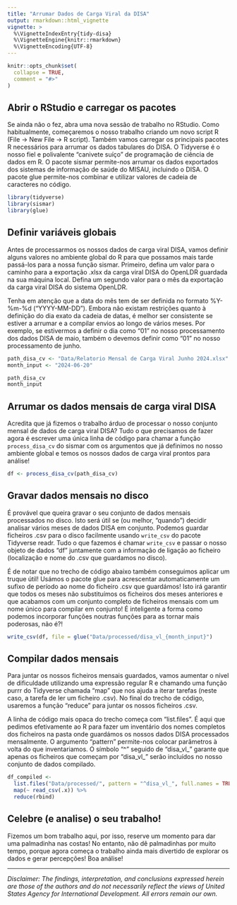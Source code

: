 ```yaml
---
title: "Arrumar Dados de Carga Viral da DISA"
output: rmarkdown::html_vignette
vignette: >
  %\VignetteIndexEntry{tidy-disa}
  %\VignetteEngine{knitr::rmarkdown}
  %\VignetteEncoding{UTF-8}
---   
```


```r
knitr::opts_chunk$set(
  collapse = TRUE,
  comment = "#>"
)
```

## Abrir o RStudio e carregar os pacotes

Se ainda não o fez, abra uma nova sessão de trabalho no RStudio.  Como habitualmente, começaremos o nosso trabalho criando um novo script R (File -> New File -> R script).  Também vamos carregar os principais pacotes R necessários para arrumar os dados tabulares do DISA. O Tidyverse é o nosso fiel e polivalente “canivete suíço” de programação de ciência de dados em R. O pacote sismar permite-nos arrumar os dados exportados dos sistemas de informação de saúde do MISAU, incluindo o DISA. O pacote glue permite-nos combinar e utilizar valores de cadeia de caracteres no código.

```r
library(tidyverse)
library(sismar)
library(glue)
```

## Definir variáveis globais

Antes de processarmos os nossos dados de carga viral DISA, vamos definir alguns valores no ambiente global do R para que possamos mais tarde passá-los para a nossa função sismar.  Primeiro, defina um valor para o caminho para a exportação .xlsx da carga viral DISA do OpenLDR guardada na sua máquina local.  Defina um segundo valor para o mês da exportação da carga viral DISA do sistema OpenLDR.  

Tenha em atenção que a data do mês tem de ser definida no formato %Y-%m-%d (“YYYY-MM-DD”). Embora não existam restrições quanto à definição do dia exato da cadeia de datas, é melhor ser consistente se estiver a arrumar e a compilar envios ao longo de vários meses.  Por exemplo, se estivermos a definir o dia como “01” no nosso processamento dos dados DISA de maio, também o devemos definir como “01” no nosso processamento de junho.  


```r
path_disa_cv <- "Data/Relatorio Mensal de Carga Viral Junho 2024.xlsx"
month_input <- "2024-06-20"

path_disa_cv
month_input

```

## Arrumar os dados mensais de carga viral DISA

Acredita que já fizemos o trabalho árduo de processar o nosso conjunto mensal de dados de carga viral DISA?  Tudo o que precisamos de fazer agora é escrever uma única linha de código para chamar a função `process_disa_cv` do sismar com os argumentos que já definimos no nosso ambiente global e temos os nossos dados de carga viral prontos para análise!

```r
df <- process_disa_cv(path_disa_cv)
```

## Gravar dados mensais no disco

É provável que queira gravar o seu conjunto de dados mensais processados no disco.  Isto será útil se (ou melhor, “quando”) decidir analisar vários meses de dados DISA em conjunto.  Podemos guardar ficheiros .csv para o disco facilmente usando `write_csv` do pacote Tidyverse readr.  Tudo o que fazemos é chamar `write_csv` e passar o nosso objeto de dados “df” juntamente com a informação de ligação ao ficheiro (localização e nome do .csv que guardamos no disco).

É de notar que no trecho de código abaixo também conseguimos aplicar um truque útil!  Usámos o pacote glue para acrescentar automaticamente um sufixo de período ao nome do ficheiro .csv que guardámos!  Isto irá garantir que todos os meses não substituímos os ficheiros dos meses anteriores e que acabamos com um conjunto completo de ficheiros mensais com um nome único para compilar em conjunto! É inteligente a forma como podemos incorporar funções noutras funções para as tornar mais poderosas, não é?!


```r
write_csv(df, file = glue("Data/processed/disa_vl_{month_input}")
```

## Compilar dados mensais

Para juntar os nossos ficheiros mensais guardados, vamos aumentar o nível de dificuldade utilizando uma expressão regular R e chamando uma função purrr do Tidyverse chamada “map” que nos ajuda a iterar tarefas (neste caso, a tarefa de ler um ficheiro .csv).  No final do trecho de código, usaremos a função “reduce” para juntar os nossos ficheiros .csv.

A linha de código mais opaca do trecho começa com “list.files”. É aqui que pedimos efetivamente ao R para fazer um inventário dos nomes completos dos ficheiros na pasta onde guardámos os nossos dados DISA processados mensalmente.  O argumento “pattern” permite-nos colocar parâmetros à volta do que inventariamos.  O símbolo “^” seguido de “disa_vl_” garante que apenas os ficheiros que começam por “disa_vl_” serão incluídos no nosso conjunto de dados compilado.  

```r
df_compiled <-
  list.files("Data/processed/", pattern = "^disa_vl_", full.names = TRUE) %>%
  map(~ read_csv(.x)) %>%
  reduce(rbind)
```

## Celebre (e analise) o seu trabalho!
Fizemos um bom trabalho aqui, por isso, reserve um momento para dar uma palmadinha nas costas!  No entanto, não dê palmadinhas por muito tempo, porque agora começa o trabalho ainda mais divertido de explorar os dados e gerar percepções!  Boa análise!



---

*Disclaimer: The findings, interpretation, and conclusions expressed herein are those of the authors and do not necessarily reflect the views of United States Agency for International Development. All errors remain our own.*
